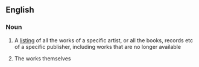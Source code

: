 ==English==

===Noun===
{{en-noun|sg=[[back]] [[catalogue]]}}

# A [[listing]] of all the works of a specific artist, or all the books, records etc of a specific publisher, including works that are no longer available
# {{informal}} The works themselves